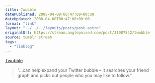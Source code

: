 ```yaml
---
title: Twubble
datePublished: 2008-04-08T00:47:00+00:00
dateUpdated: 2008-04-08T00:47:00+00:00
format: "link"
layout: "../../../layouts/posts/post.astro"
originalUrl: https://stream.anglepoised.com/post/31087542/twubble
source: tumblr stream
tags:
  - "linklog"
---
```


[Twubble][1]

> &ldquo;&hellip;can help expand your Twitter bubble &#8211; it searches your friend graph and picks out people who you may like to follow.&rdquo;

[1]: http://www.crazybob.org/twubble/
